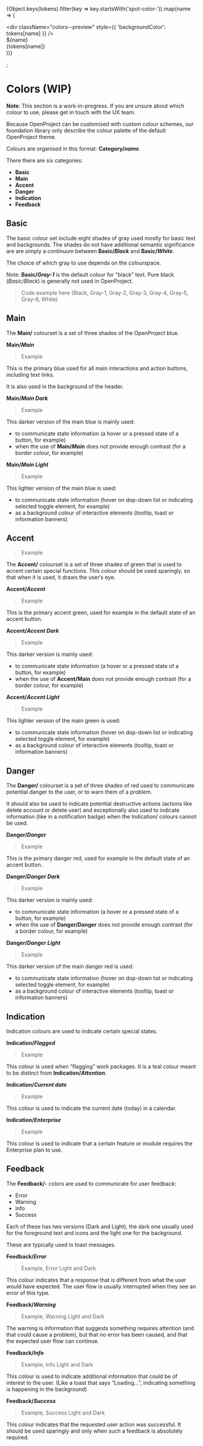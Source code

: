 
  {Object.keys(tokens).filter(key => key.startsWith('spot-color-')).map(name => (
    <div
      className="colors--color"
      key={name}
    >
      <div
        className="colors--preview"
        style={{ 'backgroundColor': tokens[name] }}
      />
      <div className="colors--name">${name}</div>
      <div className="colors--value">{tokens[name]}</div>
    </div>
  ))}
</div>;

<Meta title="Styles/Colors" />

# Colors (WIP)

**Note**: This section is a work-in-progress. If you are unsure about which colour to use, please get in touch with the UX team.

Because OpenProject can be customised with custom colour schemes, our foundation library only describe the colour palette of the default OpenProject theme. 

Colours are organised in this format: **Category/_name_**.

There there are six categories: 

- **Basic**
- **Main**
- **Accent**
- **Danger**
- **Indication**
- **Feedback**

## Basic

The basic colour set include eight shades of gray used mostly for basic text and backgrounds. The shades do not have additional semantic significance are are simply a continuum between **Basic/_Black_** and **Basic/_White_**. 

The choice of which gray to use depends on the colourspace. 

Note: **Basic/_Gray-1_** is the default colour for "black" text. Pure black (_Basic/Black_) is generally not used in OpenProject.

> Code example here (Black, Gray-1, Gray-2, Gray-3, Gray-4, Gray-5, Gray-6, White)

## Main

The **Main/** colourset is a set of three shades of the OpenProject blue.

**Main/_Main_**

> Example

This is the primary blue used for all main interactions and action buttons, including text links. 

It is also used in the background of the header. 

**Main/_Main Dark_**

> Example

This darker version of the main blue is mainly used:

- to communicate state information (a hover or a pressed state of a button, for example)
- when the use of **Main/_Main_** does not provide enough contrast (for a border colour, for example)

**Main/_Main Light_**

> Example

This lighter version of the main blue is used:

- to communicate state information (hover on dop-down list or indicating selected toggle element, for example)
- as a background colour of interactive elements (tooltip, toast or information banners)

## Accent

> Example

The **Accent/** colourset is a set of three shades of green that is used to accent certain special functions. This colour should be used sparingly, so that when it is used, it draws the user’s eye.

**Accent/_Accent_**

> Example

This is the primary accent green, used for example in the default state of an accent button. 

**Accent/_Accent Dark_**

> Example

This darker version is mainly used:

- to communicate state information (a hover or a pressed state of a button, for example)
- when the use of **Accent/Main** does not provide enough contrast (for a border colour, for example)


**Accent/_Accent Light_**

> Example

This lighter version of the main green is used:

- to communicate state information (hover on dop-down list or indicating selected toggle element, for example)
- as a background colour of interactive elements (tooltip, toast or information banners)

## Danger

The **Danger/** colourset is a set of three shades of red used to communicate potential danger to the user, or to warn them of a problem. 

It should also be used to indicate potential destructive actions (actions like delete account or delete user) and exceptionally also used to indicate information (like in a notification badge) when the Indication/ colours cannot be used.

**Danger/_Danger_**

> Example

This is the primary danger red, used for example in the default state of an accent button. 

**Danger/_Danger Dark_**

> Example

This darker version is mainly used:

- to communicate state information (a hover or a pressed state of a button, for example)
- when the use of **Danger/Danger** does not provide enough contrast (for a border colour, for example)

**Danger/_Danger Light_**

> Example

This darker version of the main danger red is used:

- to communicate state information (hover on dop-down list or indicating selected toggle element, for example)
- as a background colour of interactive elements (tooltip, toast or information banners)

## Indication

Indication colours are used to indicate certain special states.

**Indication/_Flagged_**

> Example

This colour is used when “flagging” work packages. It is a teal colour meant to be distinct from **Indication/_Attention_**.

**Indication/_Current date_**

> Example

This colour is used to indicate the current date (today) in a calendar.

**Indication/_Enterprise_**

> Example

This colour is used to indicate that a certain feature or module requires the Enterprise plan to use.

## Feedback

The **Feedback/**-  colors are used to communicate for user feedback:

- Error
- Warning
- Info
- Success

Each of these has two versions (Dark and Light), the dark one usually used for the foreground text and icons and the light one for the background.

These are typically used in toast messages.

**Feedback/_Error_**

> Example, Error Light and Dark

This colour indicates that a response that is different from what the user would have expected. The user flow is usually interrupted when they see an error of this type.

**Feedback/_Warning_**

> Example, Warning Light and Dark

The warning is information that suggests something requires attention (and that could cause a problem), but that no error has been caused, and that the expected user flow can continue.

**Feedback/_Info_**

> Example, Info Light and Dark

This colour is used to indicate additional information that could be of interest to the user. (Like a toast that says “Loading...”, indicating something is happening in the background)

**Feedback/_Success_**

> Example, Success Light and Dark

This colour indicates that the requested user action was successful. It should be used sparingly and only when such a feedback is absolutely required.

<ColorsPreview tokens={tokens} />


<style>
{`
.colors {
  display: flex;
  flex-wrap: wrap;
  margin-right: -1rem;
}

.colors--color {
  border-radius: 2px;
  border: 1px solid #eeeeee;
  margin-bottom: 1rem;
  margin-right: 1rem;
  display: flex;
  flex-direction: column;
  flex-basis: 200px;
  flex-grow: 1;
  flex-shrink: 1;
  min-width: 150px;
  max-width: 400px;
  text-align: center;
}

.colors--preview {
  flex-basis: 200px;
}

.colors--name {
  font-weight: bold;
  padding: 0.3rem;
}

.colors--value {
  padding: 0.3rem;
  padding-top: 0rem;
}
`}
</style>
